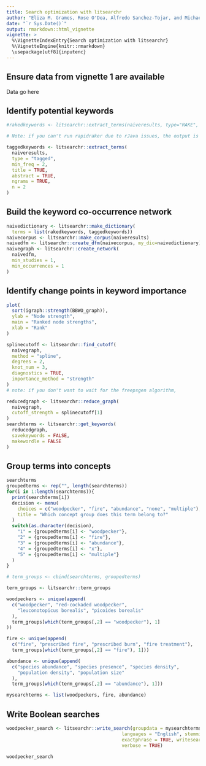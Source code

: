```yaml
---
title: Search optimization with litsearchr
author: "Eliza M. Grames, Rose O'Dea, Alfredo Sanchez-Tojar, and Michael Schermann"
date: "`r Sys.Date()`"
output: rmarkdown::html_vignette
vignette: >
  %\VignetteIndexEntry{Search optimization with litsearchr}
  %\VignetteEngine{knitr::rmarkdown}
  \usepackage[utf8]{inputenc}
---
```

## Ensure data from vignette 1 are available
Data go here

## Identify potential keywords

```r
#rakedkeywords <- litsearchr::extract_terms(naiveresults, type="RAKE", min_freq = 2, title = TRUE, abstract = TRUE, ngrams = TRUE, n=2)

# Note: if you can't run rapidraker due to rJava issues, the output is stored in litsearchr::rakedkeywords

taggedkeywords <- litsearchr::extract_terms(
  naiveresults,
  type = "tagged",
  min_freq = 2,
  title = TRUE,
  abstract = TRUE,
  ngrams = TRUE,
  n = 2
)

```

## Build the keyword co-occurrence network

```r
naivedictionary <- litsearchr::make_dictionary(
  terms = list(rakedkeywords, taggedkeywords))
naivecorpus <- litsearchr::make_corpus(naiveresults)
naivedfm <- litsearchr::create_dfm(naivecorpus, my_dic=naivedictionary)
naivegraph <- litsearchr::create_network(
  naivedfm,
  min_studies = 1,
  min_occurrences = 1
)
```

## Identify change points in keyword importance

```r
plot(
  sort(igraph::strength(BBWO_graph)),
  ylab = "Node strength",
  main = "Ranked node strengths",
  xlab = "Rank"
)
```

```r
splinecutoff <- litsearchr::find_cutoff(
  naivegraph,
  method = "spline",
  degrees = 2,
  knot_num = 3,
  diagnostics = TRUE,
  importance_method = "strength"
)
# note: if you don't want to wait for the freepsgen algorithm,
```


```r
reducedgraph <- litsearchr::reduce_graph(
  naivegraph,
  cutoff_strength = splinecutoff[1]
)
searchterms <- litsearchr::get_keywords(
  reducedgraph,
  savekeywords = FALSE,
  makewordle = FALSE
)
```

## Group terms into concepts
```r
searchterms
groupedterms <- rep("", length(searchterms))
for(i in 1:length(searchterms)){
  print(searchterms[i])
  decision <- menu(
    choices = c("woodpecker", "fire", "abundance", "none", "multiple"),
    title = "Which concept group does this term belong to?"
  )
  switch(as.character(decision),
    "1" = {groupedterms[i] <- "woodpecker"},
    "2" = {groupedterms[i] <- "fire"},
    "3" = {groupedterms[i] <- "abundance"},
    "4" = {groupedterms[i] <- "x"},
    "5" = {groupedterms[i] <- "multiple"}
  )
}

# term_groups <- cbind(searchterms, groupedterms)

term_groups <- litsearchr::term_groups

woodpeckers <- unique(append(
  c("woodpecker", "red-cockaded woodpecker",
    "leuconotopicus borealis", "picoides borealis"
  ),
  term_groups[which(term_groups[,2] == "woodpecker"), 1]
))

fire <- unique(append(
  c("fire", "prescribed fire", "prescribed burn", "fire treatment"),
  term_groups[which(term_groups[,2] == "fire"), 1]))

abundance <- unique(append(
  c("species abundance", "species presence", "species density",
    "population density", "population size"
  ),
  term_groups[which(term_groups[,2] == "abundance"), 1]))

mysearchterms <- list(woodpeckers, fire, abundance)

```

## Write Boolean searches

```r
woodpecker_search <- litsearchr::write_search(groupdata = mysearchterms,
                                          languages = "English", stemming = TRUE,
                                          exactphrase = TRUE, writesearch = FALSE,
                                          verbose = TRUE)

woodpecker_search

```
